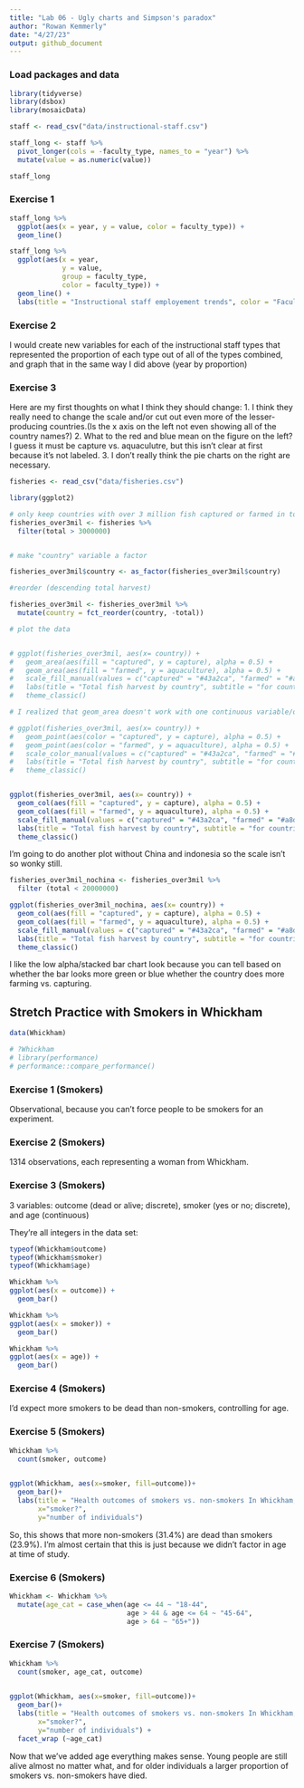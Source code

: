 ```yaml
---
title: "Lab 06 - Ugly charts and Simpson's paradox"
author: "Rowan Kemmerly"
date: "4/27/23"
output: github_document
---
```


### Load packages and data

```r
library(tidyverse) 
library(dsbox)
library(mosaicData) 
```

```r
staff <- read_csv("data/instructional-staff.csv")
```
```r
staff_long <- staff %>%
  pivot_longer(cols = -faculty_type, names_to = "year") %>%
  mutate(value = as.numeric(value))

staff_long
```


### Exercise 1

```r

staff_long %>%
  ggplot(aes(x = year, y = value, color = faculty_type)) +
  geom_line()

```

```r

staff_long %>%
  ggplot(aes(x = year,
             y = value,
             group = faculty_type,
             color = faculty_type)) +
  geom_line() + 
  labs(title = "Instructional staff employement trends", color = "Faculty Type", x = "Year", y = "Number of employees")
```


### Exercise 2

I would create new variables for each of the instructional staff types that represented the proportion of each type out of all of the types combined, and graph that in the same way I did above (year by proportion)

### Exercise 3

Here are my first thoughts on what I think they should change:
1. I think they really need to change the scale and/or cut out even more of the lesser-producing countries.(Is the x axis on the left not even showing all of the country names?)
2. What to the red and blue mean on the figure on the left? I guess it must be capture vs. aquaculutre, but this isn't clear at first because it's not labeled. 
3. I don't really think the pie charts on the right are necessary.

```r
fisheries <- read_csv("data/fisheries.csv")

```


```r
library(ggplot2)

# only keep countries with over 3 million fish captured or farmed in total
fisheries_over3mil <- fisheries %>% 
  filter(total > 3000000)


# make "country" variable a factor

fisheries_over3mil$country <- as_factor(fisheries_over3mil$country)

#reorder (descending total harvest)

fisheries_over3mil <- fisheries_over3mil %>% 
  mutate(country = fct_reorder(country, -total))

# plot the data


# ggplot(fisheries_over3mil, aes(x= country)) +
#   geom_area(aes(fill = "captured", y = capture), alpha = 0.5) +
#   geom_area(aes(fill = "farmed", y = aquaculture), alpha = 0.5) +
#   scale_fill_manual(values = c("captured" = "#43a2ca", "farmed" = "#a8ddb5")) +
#   labs(title = "Total fish harvest by country", subtitle = "for countries with the top 13 fishing industries in the world", fill = "Captured vs. farmed", x = "Country", y = "Number of fish captured or farmed") +
#   theme_classic()

# I realized that geom_area doesn't work with one continuous variable/one discrete variable in ggplot...so trying other plots!

# ggplot(fisheries_over3mil, aes(x= country)) +
#   geom_point(aes(color = "captured", y = capture), alpha = 0.5) +
#   geom_point(aes(color = "farmed", y = aquaculture), alpha = 0.5) +
#   scale_color_manual(values = c("captured" = "#43a2ca", "farmed" = "#a8ddb5")) +
#   labs(title = "Total fish harvest by country", subtitle = "for countries with the top 13 fishing industries in the world", color = "Captured vs. farmed", x = "Country", y = "Number of fish captured or farmed") +
#   theme_classic() 


ggplot(fisheries_over3mil, aes(x= country)) +
  geom_col(aes(fill = "captured", y = capture), alpha = 0.5) +
  geom_col(aes(fill = "farmed", y = aquaculture), alpha = 0.5) +
  scale_fill_manual(values = c("captured" = "#43a2ca", "farmed" = "#a8ddb5")) +
  labs(title = "Total fish harvest by country", subtitle = "for countries with the top 13 fishing industries in the world", fill = "Captured vs. farmed", x = "Country", y = "Number of fish captured or farmed") +
  theme_classic() 


```

I'm going to do another plot without China and indonesia so the scale isn't so wonky still.

```r

fisheries_over3mil_nochina <- fisheries_over3mil %>%
  filter (total < 20000000)

ggplot(fisheries_over3mil_nochina, aes(x= country)) +
  geom_col(aes(fill = "captured", y = capture), alpha = 0.5) +
  geom_col(aes(fill = "farmed", y = aquaculture), alpha = 0.5) +
  scale_fill_manual(values = c("captured" = "#43a2ca", "farmed" = "#a8ddb5")) +
  labs(title = "Total fish harvest by country", subtitle = "for countries with the top 11 fishing industries in the world (excluding China and Indonesia)", fill = "Captured vs. farmed", x = "Country", y = "Number of fish captured or farmed") +
  theme_classic() 


```


I like the low alpha/stacked bar chart look because you can tell based on whether the bar looks more green or blue whether the country does more farming vs. capturing. 


## Stretch Practice with Smokers in Whickham

```r

data(Whickham)

# ?Whickham
# library(performance)
# performance::compare_performance()

```

### Exercise 1 (Smokers)

Observational, because you can't force people to be smokers for an experiment.

### Exercise 2 (Smokers)

1314 observations, each representing a woman from Whickham. 

### Exercise 3 (Smokers)

3 variables: outcome (dead or alive; discrete), smoker (yes or no; discrete), and age (continuous)

They're all integers in the data set:

```r


typeof(Whickham$outcome)
typeof(Whickham$smoker)
typeof(Whickham$age)

```


```r
Whickham %>%
ggplot(aes(x = outcome)) +
  geom_bar()
```

```r
Whickham %>%
ggplot(aes(x = smoker)) +
  geom_bar()
```

```r
Whickham %>%
ggplot(aes(x = age)) +
  geom_bar()
```


### Exercise 4 (Smokers)

I'd expect more smokers to be dead than non-smokers, controlling for age.

### Exercise 5 (Smokers)

```r
Whickham %>%
  count(smoker, outcome)

    
ggplot(Whickham, aes(x=smoker, fill=outcome))+
  geom_bar()+
  labs(title = "Health outcomes of smokers vs. non-smokers In Whickham, UK",
       x="smoker?",
       y="number of individuals")
```
So, this shows that more non-smokers (31.4%) are dead than smokers (23.9%). I'm almost certain that this is just because we didn't factor in age at time of study. 

### Exercise 6 (Smokers)

```r

Whickham <- Whickham %>%
  mutate(age_cat = case_when(age <= 44 ~ "18-44",
                             age > 44 & age <= 64 ~ "45-64",
                             age > 64 ~ "65+"))

```


### Exercise 7 (Smokers)


```r
Whickham %>%
  count(smoker, age_cat, outcome)

    
ggplot(Whickham, aes(x=smoker, fill=outcome))+
  geom_bar()+
  labs(title = "Health outcomes of smokers vs. non-smokers In Whickham, UK",
       x="smoker?",
       y="number of individuals") + 
  facet_wrap (~age_cat)
```

Now that we've added age everything makes sense. Young people are still alive almost no matter what, and for older individuals a larger proportion of smokers vs. non-smokers have died.


